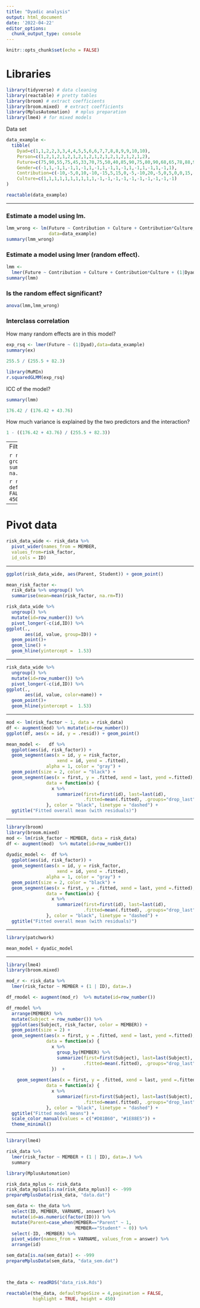 ```yaml
---
title: "Dyadic analysis"
output: html_document
date: '2022-04-22'
editor_options: 
  chunk_output_type: console
---
```


```r
knitr::opts_chunk$set(echo = FALSE)
```

# Libraries

```r
library(tidyverse) # data cleaning
library(reactable) # pretty tables
library(broom) # extract coefficients 
library(broom.mixed)  # extract coefficients 
library(MplusAutomation)  # mplus preparation  
library(lme4) # for mixed models
```

Data set

```r

data_example <- 
  tibble(
    Dyad=c(1,1,2,2,3,3,4,4,5,5,6,6,7,7,8,8,9,9,10,10),
    Person=c(1,2,1,2,1,2,1,2,1,2,1,2,1,2,1,2,1,2,1,2),
    Future=c(75,90,55,75,45,33,70,75,50,40,85,90,75,80,90,68,65,78,88,95),
    Gender=c(-1,1,-1,1,-1,1,-1,1,-1,1,-1,1,-1,1,-1,1,-1,1,-1,1),
    Contribution=c(-10,-5,0,10,-10,-15,5,15,0,-5,-10,20,-5,0,5,0,0,15,-15,5),
    Culture=c(1,1,1,1,1,1,1,1,1,1,-1,-1,-1,-1,-1,-1,-1,-1,-1,-1)
)

reactable(data_example)


```

---

### Estimate a model using lm. 

```r

lmm_wrong <- lm(Future ~ Contribution + Culture + Contribution*Culture,
                data=data_example)
summary(lmm_wrong)

```

### Estimate a model using lmer (random effect). 

```r
lmm <- 
  lmer(Future ~ Contribution + Culture + Contribution*Culture + (1|Dyad), data=data_example)
summary(lmm)
```

### Is the random effect significant?

```r
anova(lmm,lmm_wrong)
```


### Interclass correlation

How many random effects are in this model?

```r
exp_rsq <- lmer(Future ~ (1|Dyad),data=data_example)
summary(ex)

255.5 / (255.5 + 82.3)

library(MuMIn)
r.squaredGLMM(exp_rsq) 

```

ICC of the model?

```r

summary(lmm)

176.42 / (176.42 + 43.76)

```


How much variance is explained by the two predictors and the interaction?

```r
1 - ((176.42 + 43.76) / (255.5 + 82.3))
```


---
Filter data

```r
risk_data <- the_data %>% 
  group_by(ID, MEMBER) %>% 
  summarise(risk_factor=mean(answer, na.rm=T))
```

```r
reactable(risk_data, defaultPageSize = 4,pagination = FALSE,
          highlight = TRUE, height = 450)
```

---

# Pivot data

```r
risk_data_wide <- risk_data %>% 
  pivot_wider(names_from = MEMBER, 
  values_from=risk_factor, 
  id_cols = ID)

```

---

```r
ggplot(risk_data_wide, aes(Parent, Student)) + geom_point()
```


```r

mean_risk_factor <- 
  risk_data %>% ungroup() %>%  
  summarise(mean=mean(risk_factor, na.rm=T))

risk_data_wide %>% 
  ungroup() %>% 
  mutate(id=row_number()) %>% 
  pivot_longer(-c(id,ID)) %>% 
ggplot(.,
       aes(id, value, group=ID)) + 
  geom_point()+
  geom_line() + 
  geom_hline(yintercept =  1.53)


```

---

```r
risk_data_wide %>% 
  ungroup() %>% 
  mutate(id=row_number()) %>% 
  pivot_longer(-c(id,ID)) %>% 
ggplot(.,
       aes(id, value, color=name)) + 
  geom_point()+
  geom_hline(yintercept =  1.53)
```

---

```r

mod <- lm(risk_factor ~ 1, data = risk_data)
df <- augment(mod) %>% mutate(id=row_number())
ggplot(df, aes(x = id, y = .resid)) + geom_point()

mean_model <-   df %>%
  ggplot(aes(id, risk_factor)) + 
  geom_segment(aes(x = id, y = risk_factor,
                   xend = id, yend = .fitted), 
               alpha = 1, color = "gray") +
  geom_point(size = 2, color = "black") +
  geom_segment(aes(x = first, y = .fitted, xend = last, yend =.fitted), 
               data = function(x) {
                 x %>% 
                   summarize(first=first(id), last=last(id), 
                             .fitted=mean(.fitted), .groups="drop_last")
               }, color = "black", linetype = "dashed") +
  ggtitle("Fitted overall mean (with residuals)")

```

---

```r
library(broom)
library(broom.mixed)
mod <- lm(risk_factor ~ MEMBER, data = risk_data)
df <- augment(mod)  %>% mutate(id=row_number())
 
dyadic_model <-  df %>%
  ggplot(aes(id, risk_factor)) + 
  geom_segment(aes(x = id, y = risk_factor,
                   xend = id, yend = .fitted), 
               alpha = 1, color = "gray") +
  geom_point(size = 2, color = "black") +
  geom_segment(aes(x = first, y = .fitted, xend = last, yend =.fitted), 
               data = function(x) {
                 x %>% 
                   summarize(first=first(id), last=last(id), 
                             .fitted=mean(.fitted), .groups="drop_last")
               }, color = "black", linetype = "dashed") +
  ggtitle("Fitted overall mean (with residuals)")
```

---

```r
library(patchwork)

mean_model + dyadic_model
```

---

```r

library(lme4)
library(broom.mixed)

mod_r <- risk_data %>% 
  lmer(risk_factor ~ MEMBER + (1 | ID), data=.)

df_rmodel <- augment(mod_r)  %>% mutate(id=row_number())

df_rmodel %>%
  arrange(MEMBER) %>% 
  mutate(Subject = row_number()) %>% 
  ggplot(aes(Subject, risk_factor, color = MEMBER)) + 
  geom_point(size = 2) +
  geom_segment(aes(x = first, y = .fitted, xend = last, yend =.fitted), 
               data = function(x) {
                 x %>%
                   group_by(MEMBER) %>% 
                   summarize(first=first(Subject), last=last(Subject), 
                             .fitted=mean(.fitted), .groups="drop_last")
                 })  +
  
    geom_segment(aes(x = first, y = .fitted, xend = last, yend =.fitted), 
               data = function(x) {
                 x %>% 
                   summarize(first=first(Subject), last=last(Subject), 
                             .fitted=mean(.fitted), .groups="drop_last")
               }, color = "black", linetype = "dashed") +
  ggtitle("Fitted model means") + 
  scale_color_manual(values = c("#D81B60", "#1E88E5")) +
  theme_minimal()
```

---

```r
library(lme4)

risk_data %>% 
  lmer(risk_factor ~ MEMBER + (1 | ID), data=.) %>% 
  summary

library(MplusAutomation)

risk_data_mplus <- risk_data
risk_data_mplus[is.na(risk_data_mplus)] <- -999 
prepareMplusData(risk_data, "data.dat")

```


```r


sem_data <- the_data %>% 
  select(ID, MEMBER, VARNAME, answer) %>% 
  mutate(id=as.numeric(factor(ID))) %>% 
  mutate(Parent=case_when(MEMBER=="Parent" ~ 1,
                          MEMBER=="Student" ~ 0)) %>% 
  select(-ID, -MEMBER) %>% 
  pivot_wider(names_from = VARNAME, values_from = answer) %>% 
  arrange(id) 

sem_data[is.na(sem_data)] <- -999
prepareMplusData(sem_data, "data_sem.dat")

  

```


```r
the_data <- readRDS("data_risk.Rds") 
```

```r
reactable(the_data, defaultPageSize = 4,pagination = FALSE,
          highlight = TRUE, height = 450)
```


